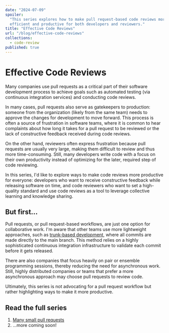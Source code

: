 ```yaml
---
date: "2024-07-09"
spoiler:
  "This series explores how to make pull request-based code reviews more
  efficient and productive for both developers and reviewers."
title: "Effective Code Reviews"
url: "/blog/effective-code-reviews"
collections:
  - code-review
published: true
---
```


# Effective Code Reviews

Many companies use pull requests as a critical part of their software
development process to achieve goals such as automated testing (via continuous
integration services) and conducting code reviews.

In many cases, pull requests also serve as gatekeepers to production: someone
from the organization (likely from the same team) needs to approve the changes
for development to move forward. This process is often a source of frustration
in software teams, where it is common to hear complaints about how long it takes
for a pull request to be reviewed or the lack of constructive feedback received
during code reviews.

On the other hand, reviewers often express frustration because pull requests are
usually very large, making them difficult to review and thus more
time-consuming. Still, many developers write code with a focus on their own
productivity instead of optimizing for the later, required step of code
reviewing.

In this series, I'd like to explore ways to make code reviews more productive
for everyone: developers who want to receive constructive feedback while
releasing software on time, and code reviewers who want to set a high-quality
standard and use code reviews as a tool to leverage collective learning and
knowledge sharing.

## But first...

Pull requests, or pull request-based workflows, are just one option for
collaborative work. I'm aware that other teams use more lightweight approaches,
such as [trunk-based development](https://trunkbaseddevelopment.com/), where all
commits are made directly to the main branch. This method relies on a highly
sophisticated continuous integration infrastructure to validate each commit
before it gets released.

There are also companies that focus heavily on pair or ensemble programming
sessions, thereby reducing the need for asynchronous work. Still, highly
distributed companies or teams that prefer a more asynchronous approach may
choose pull requests to review code.

Ultimately, this series is not advocating for a pull request workflow but rather
highlighting ways to make it more productive.

## Read the full series

1. [Many small pull requests](/blog/stacked-pull-requests)
2. ...more coming soon!
